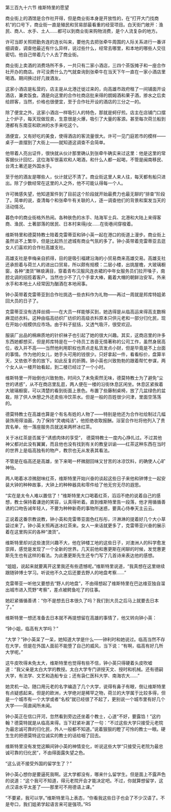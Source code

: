 

第三百九十六节 维斯特里的愿望

商业街上的酒馆是合作社开得，但是商业街本身是开放性的，在“打开大门找商机”的口号下，商业街一直是殖民和贸易部最看重的经营项目。白天街门敞开：渔民、商人、水手、土人……都可以到商业街来购物消费，是个人流复杂的地方。

许可当即关照把勤务连的连长叫来，要他先去把张牵牛周围的人际关系进行一番详细调查，调查他最近有什么异样，说过些什么，经常去哪里，和本地的哪些人交往密切。他自己带着几个人去了商业街。

商业街上卖酒的消费场所不多，一共只有二家小酒店，三四个茶饭摊子和一座合作社开办的商店。许可没费什么力气就查询到张牵牛在当天下午一直在一家小酒店里喝酒。期间换过好几拨酒友。

这家小酒店是私营的，店主是从北港迁徙过来的，向高雄市政府租了一间铺面开设酒店，兼卖饭食。酒是向这里的合作社商店批来得的朗姆酒和果子酒，掺水之后卖给顾客，当然，价格也很便宜，至于合作社开设的酒店的三分之一的。

除了便宜之外，这家小酒店一样吸引人的特色，那就是蚵仔煎。店主在店铺门口摆上个炉子，每天现做现卖，生意很是火爆，吸引了大量的客源。甚至每次荷兰船到港都有东南亚和欧洲的水手来吃这个。

酒便宜，又有好吃的美食，使得酒店的客流量很大。许可一见门庭若市的模样――桌子一直摆到了大街上――就知道这调查不会简单。

他带着人亮出证件，很快就从伙计那里确认到张牵牛确实来过这里：他是这里的常客据伙计回忆，这位海军很喜欢和人喝酒，和什么人都一起喝，不管是闽南移民、台湾土著还是外国水手。

至于他的酒友是哪些人，伙计就记不清了。商业街这里人来人往，每天都有船只进出。除了少数经常在这里的人之外，他不可能认得每一个人。

许可微感失望，他知道案件到了目前这个阶段就开始最费力也最无聊的“排查”阶段了。简单的说，查清每个和张牵牛有关联的人，逐一调查他们的背景和案发当天的活动情况。

暮色中的商业街格外热闹。各种肤色的水手、陆海军士兵、北港和大陆上来得客商、渔民、土著部落的居民、日本村来得ji女……在街巷间穿梭着。

维斯特里和德莫特教士陪着克雷蒂亚和钟小英一起在港口的街道上漫步。商业街上虽然谈不上繁华，但是比起热兰遮城有商业气氛的多了。钟小英带着克雷蒂亚去逛女人们喜欢的合作社高雄支社。

高雄支社是李梅亲自抓得，目的是吸引福建沿海的小贸易商来高雄交易。高雄支社还承担着与荷兰人的进出口贸易，所以颇有规模：二层小楼，出挑屋檐，大玻璃橱窗，各种“澳货”琳琅满目，穿着青布汉服风连衣裙的中年女服务员们拉开嗓子，南腔北调的招揽着客户。当然也少不了几个手拿大棒，戴着大帽的朝鲜治安军。外来水手和本地土人经常因为酗酒在本地闹事。

钟小英带着克雷蒂亚到合作社挑选一些衣料作为礼物――再过一周就是邦库特姐弟回大员的日子了。

克雷蒂亚没有选择丝绸――在大员一样能够买到，她选得是从临高运来得高支数棉麻混纺衣料。这种由临高纺织厂纺织的高级衣料原本只供元老和一部分归化民，现在开始小规模供应市场。由于料子挺括，又透气吸汗，很受欢迎。

服装厂出品的棉麻质地的针织袜子也引起了她的很大兴趣。其实，这商店里的许多东西她都想买，但是邦库特是在一个待员工吝啬无情著称的公司工作，虽然身居高位，收入并不高――当然他利用职权也弄点走私货发点小财，但是毕竟是不上台面的事情。作为他的女儿，她手头可用的钱很少。只好拿起一件，看看标价，盘算半天，又依依不舍的放下。如此反复的折腾。钟小英也兴致勃勃的跟着帮忙参谋，两个女人从一楼开始看起，到二楼已经过了一个小时。

维斯特里一开始倒也兴致勃勃，时间久了未免索然无味，德莫特教士为了避免“尘世的诱惑”，从不在商店里乱逛，两人便在一楼的沿街休息区闲坐。休息区紧挨着大玻璃橱窗，可以清楚的看到街面上景色。布置了些藤制桌椅，放了几盆绿色的盆栽，除了供人休憩之外还卖些冷饮茶水。但是一般的百姓很少问津，里面空荡荡的。

德莫特教士在高雄也算是个有名有姓的人物了――特别是他还为合作社绘制过几幅装饰用得油画，为了保持“灵魂纯洁”，他拒绝收取报酬。浴室合作社将他列入了贵宾名单，他一落座服务员就送来两杯冰红茶。

关于冰红茶是否属于“诱惑肉体的享受”， 德莫特教士一度内心挣扎过。不过其他神父都对此没有翼翼，而且他也没有找到有关的教皇训谕――红茶这种东西在当时的世界上是临高独有的物产，教宗也无从发表其看法。

不管是在临高还是高雄，坐下来喝一杯微甜回味又甘苦的冰凉饮料，的确使人心旷神怡。

两人喝着冰凉微甜味红茶，维斯特里开始兴奋的谈起这些日子来他和钟博士一起安装大钟的种种故事，大钟上的种种器具和零件给了他无穷无尽的遐思。

“实在是太令人难以置信了！”维斯特里大口喝着红茶，滔滔不绝的说着自己的感想，教士保持着谦逊的笑容，认真得听着。直到维斯特里告一段落，他才用循循善诱的口吻告诫年轻人，不要为种种新奇的事物所迷惑，要真心侍奉天主云云。

正说着这番宗教说教，钟小英和克雷蒂亚面色红彤彤，汗淋淋的提着好几个大小草袋过来了。钟小英关照再送冰红茶来。女人一来话就更多了，克雷蒂亚兴奋的展示着在这里购买的各种“澳货”。

维斯特里却对这些澳货兴趣不大，他在钟楼工地的这些日子，对澳洲人的科学愈发崇拜，感觉是发现了一个全新的世界。几天前他和惠更斯在闲聊的时候，发觉惠更斯先生也有这样的看法。为此惠更斯先生还专门写了几首诗来表达他的感想。

“姐姐，说起来就要离开这里我还有些遗憾呢。”维斯特里说道，“我真想在这里继续跟随钟博士学习。听说他不久之后还要去野人的地盘考察……”

克雷蒂亚一听他又要想去“野人的地盘”，不由得想起了维斯特里在巴达维亚独自溜出城市进入荒野“考察”，差点被鳄鱼吃了的往事。

她赶紧循循善诱：“你不是想去日本很久了吗？我们到大员之后马上就要去日本了。”

维斯特里一想还准备去日本就不再提想留在高雄的事情了，他又转向钟小英：

“钟小姐，临高有大学吗？”

“大学？”钟小英呆了一呆，她知道大学是什么――钟利时和她说过。临高当然不存在大学，但是在外国人面前不能堕了自己的威风，当下说：“有啊，临高有好几所大学呢。”

这牛皮吹得未免太大，维斯特里也觉得有些不信，钟小英只得硬着头皮吹嘘道：“我父亲是太白大学的教授。太白大学专门讲授天文、授时和机械。还有德嗣大学，有法学、文艺和造船专业；还有袅仁医科大学、南海农大……”

她灵机一动，随口用元老的名字编造了几个大学，说得有鼻子有眼，倒让维斯特里有点疑惑起来。但是的欧洲，大学绝对是稀罕之物，荷兰的大学属于比较多得，但是一个城市有一个大学或者“名校”就已经很了不起了，更别说一个城市里有好几个大学――简直闻所未闻。

钟小英正在信口开河，忽然看到旁边还坐着个教士，心道“不好，要露馅！”这约翰？德莫特就是从临高来得。当下赶紧补漏了一句：“不过这些大学只接受元老院为最忠诚可靠的归化民，外人一般都不知道。”说着狠狠的瞪了可怜的教士一眼。硬生生的把德莫特这位诚实的教士的话给咽了回去。

维斯特里没有发觉这瞬间钟小英的神情变化，听说这些大学“只接受元老院为最忠诚可靠的归化民”，不由得面露失望之色。

“这么说不接受外国的留学生了？”

钟小英心想你是要逼死我啊。这大学都没有，哪来什么留学生。但是面上不露声色的说道：“这个我可不知道，得元老院开会才能决定吧。不过，你就算想留学，这点汉语水平太差了――那里可不用德语上课。”

“不要紧，我可以学。”维斯特里马上表态，“你看我这些日子也会了不少汉语了。不是夸口，我们姐弟学起语言来可是强项。”RS

